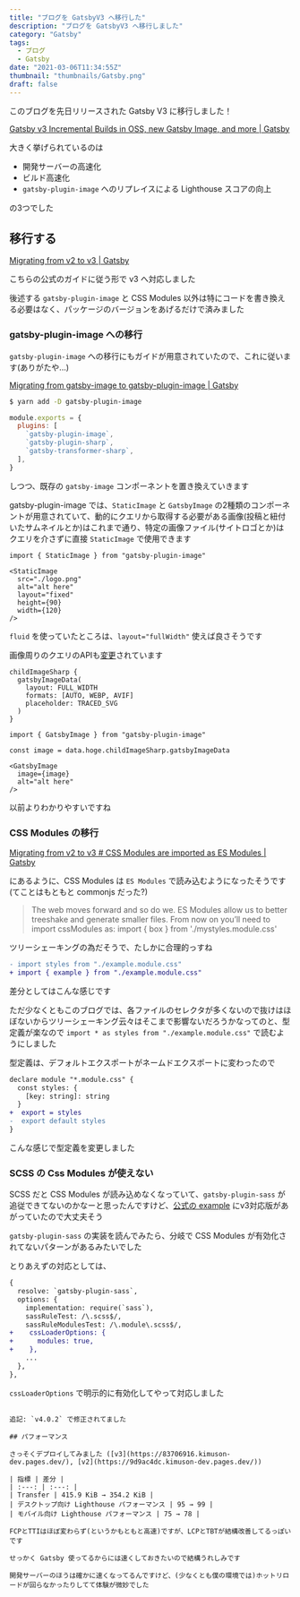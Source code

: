 ```yaml
---
title: "ブログを GatsbyV3 へ移行した"
description: "ブログを GatsbyV3 へ移行しました"
category: "Gatsby"
tags:
  - ブログ
  - Gatsby
date: "2021-03-06T11:34:55Z"
thumbnail: "thumbnails/Gatsby.png"
draft: false
---
```


このブログを先日リリースされた Gatsby V3 に移行しました！

[Gatsby v3 Incremental Builds in OSS, new Gatsby Image, and more \| Gatsby](https://www.gatsbyjs.com/blog/gatsby-v3/)

大きく挙げられているのは

- 開発サーバーの高速化
- ビルド高速化
- `gatsby-plugin-image` へのリプレイスによる Lighthouse スコアの向上

の3つでした

## 移行する

[Migrating from v2 to v3 \| Gatsby](https://www.gatsbyjs.com/docs/reference/release-notes/migrating-from-v2-to-v3/)

こちらの公式のガイドに従う形で v3 へ対応しました

後述する `gatsby-plugin-image` と CSS Modules 以外は特にコードを書き換える必要はなく、パッケージのバージョンをあげるだけで済みました

### gatsby-plugin-image への移行

`gatsby-plugin-image` への移行にもガイドが用意されていたので、これに従います(ありがたや...)

[Migrating from gatsby-image to gatsby-plugin-image \| Gatsby](https://www.gatsbyjs.com/docs/reference/release-notes/image-migration-guide/)

``` bash
$ yarn add -D gatsby-plugin-image
```

``` ts:gatsby-config.js
module.exports = {
  plugins: [
    `gatsby-plugin-image`,
    `gatsby-plugin-sharp`,
    `gatsby-transformer-sharp`,
  ],
}
```

しつつ、既存の `gatsby-image` コンポーネントを置き換えていきます

gatsby-plugin-image では、`StaticImage` と `GatsbyImage` の2種類のコンポーネントが用意されていて、動的にクエリから取得する必要がある画像(投稿と紐付いたサムネイルとか)はこれまで通り、特定の画像ファイル(サイトロゴとか)はクエリを介さずに直接 `StaticImage` で使用できます

``` tsx:StaticImage
import { StaticImage } from "gatsby-plugin-image"

<StaticImage
  src="./logo.png"
  alt="alt here"
  layout="fixed"
  height={90}
  width={120}
/>
```

`fluid` を使っていたところは、`layout="fullWidth"` 使えば良さそうです

画像周りのクエリのAPIも[変更](https://www.gatsbyjs.com/docs/reference/release-notes/image-migration-guide/#api-changes)されています

``` graphql:query
childImageSharp {
  gatsbyImageData(
    layout: FULL_WIDTH
    formats: [AUTO, WEBP, AVIF]
    placeholder: TRACED_SVG
  )
}
```

``` tsx:GatsbyImage
import { GatsbyImage } from "gatsby-plugin-image"

const image = data.hoge.childImageSharp.gatsbyImageData

<GatsbyImage
  image={image}
  alt="alt here"
/>
```

以前よりわかりやすいですね

### CSS Modules の移行

[Migrating from v2 to v3 # CSS Modules are imported as ES Modules \| Gatsby](https://www.gatsbyjs.com/docs/reference/release-notes/migrating-from-v2-to-v3#css-modules-are-imported-as-es-modules)

にあるように、CSS Modules は `ES Modules` で読み込むようになったそうです(てことはもともと commonjs だった?)

> The web moves forward and so do we. ES Modules allow us to better treeshake and generate smaller files. From now on you’ll need to import cssModules as: import { box } from './mystyles.module.css'

ツリーシェーキングの為だそうで、たしかに合理的っすね

``` diff
- import styles from "./example.module.css"
+ import { example } from "./example.module.css"
```

差分としてはこんな感じです

ただ少なくともこのブログでは、各ファイルのセレクタが多くないので抜けはほぼないからツリーシェーキング云々はそこまで影響ないだろうかなってのと、型定義が楽なので `import * as styles from "./example.module.css"` で読むようにしました

型定義は、デフォルトエクスポートがネームドエクスポートに変わったので

``` diff
declare module "*.module.css" {
  const styles: {
    [key: string]: string
  }
+  export = styles
-  export default styles
}
```

こんな感じで型定義を変更しました

### SCSS の Css Modules が使えない

SCSS だと CSS Modules が読み込めなくなっていて、`gatsby-plugin-sass` が追従できてないのかなーと思ったんですけど、[公式の example](https://github.com/gatsbyjs/gatsby/tree/master/examples/using-css-modules) にv3対応版があがっていたので大丈夫そう

`gatsby-plugin-sass` の実装を読んでみたら、分岐で CSS Modules が有効化されてないパターンがあるみたいでした

とりあえずの対応としては、

``` diff
{
  resolve: `gatsby-plugin-sass`,
  options: {
    implementation: require(`sass`),
    sassRuleTest: /\.scss$/,
    sassRuleModulesTest: /\.module\.scss$/,
+    cssLoaderOptions: {
+      modules: true,
+    },
    ...
  },
},
```

`cssLoaderOptions` で明示的に有効化してやって対応しました

~~~あとで、少し試してプルリクを出しておこうと思います~~~

追記: `v4.0.2` で修正されてました

## パフォーマンス

さっそくデプロイしてみました ([v3](https://83706916.kimuson-dev.pages.dev/), [v2](https://9d9ac4dc.kimuson-dev.pages.dev/))

| 指標 | 差分 |
| :---: | :---: |
| Transfer | 415.9 KiB → 354.2 KiB |
| デスクトップ向け Lighthouse パフォーマンス | 95 → 99 |
| モバイル向け Lighthouse パフォーマンス | 75 → 78 |

FCPとTTIはほぼ変わらず(というかもともと高速)ですが、LCPとTBTが結構改善してるっぽいです

せっかく Gatsby 使ってるからには速くしておきたいので結構うれしみです

開発サーバーのほうは確かに速くなってるんですけど、(少なくとも僕の環境では)ホットリロードが回らなかったりしてて体験が微妙でした
